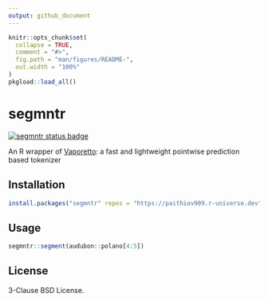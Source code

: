```yaml
---
output: github_document
---
```


<!-- README.md is generated from README.Rmd. Please edit that file -->

```r
knitr::opts_chunk$set(
  collapse = TRUE,
  comment = "#>",
  fig.path = "man/figures/README-",
  out.width = "100%"
)
pkgload::load_all()
```

# segmntr

<!-- badges: start -->
[![segmntr status badge](https://paithiov909.r-universe.dev/badges/segmntr)](https://paithiov909.r-universe.dev)
<!-- badges: end -->

An R wrapper of [Vaporetto](https://github.com/daac-tools/vaporetto): a fast and lightweight pointwise prediction based tokenizer

## Installation

```r
install.packages("segmntr" repos = "https://paithiov909.r-universe.dev")
```

## Usage

```r
segmntr::segment(audubon::polano[4:5])
```

## License

3-Clause BSD License.
